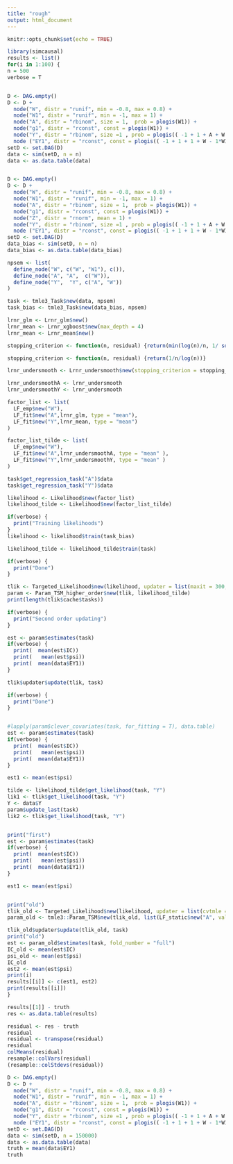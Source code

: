 ```yaml
---
title: "rough"
output: html_document
---
```


```r
knitr::opts_chunk$set(echo = TRUE)
```

```r
library(simcausal)
results <- list()
for(i in 1:100) {
n = 500
verbose = T


D <- DAG.empty()
D <- D +
  node("W", distr = "runif", min = -0.8, max = 0.8) +
  node("W1", distr = "runif", min = -1, max = 1) +
  node("A", distr = "rbinom", size = 1,  prob = plogis(W1)) +
  node("g1", distr = "rconst", const = plogis(W1)) +
  node("Y", distr = "rbinom", size =1 , prob = plogis(( -1 + 1 + A + W - A*W1/2 ))) +
  node ("EY1", distr = "rconst", const = plogis(( -1 + 1 + 1 + W - 1*W1/2 )))
setD <- set.DAG(D)
data <- sim(setD, n = n)
data <- as.data.table(data)


D <- DAG.empty()
D <- D +
  node("W", distr = "runif", min = -0.8, max = 0.8) +
  node("W1", distr = "runif", min = -1, max = 1) +
  node("A", distr = "rbinom", size = 1,  prob = plogis(W1)) +
  node("g1", distr = "rconst", const = plogis(W1)) +
  node("Z", distr = "rnorm", mean = 1) +
  node("Y", distr = "rbinom", size =1 , prob = plogis(( -1 + 1 + A + W - A*W1/2 ) + Z/(n)^(0.25))) +
  node ("EY1", distr = "rconst", const = plogis(( -1 + 1 + 1 + W - 1*W1/2 )))
setD <- set.DAG(D)
data_bias <- sim(setD, n = n)
data_bias <- as.data.table(data_bias)

npsem <- list(
  define_node("W", c("W", "W1"), c()),
  define_node("A", "A",  c("W")),
  define_node("Y",  "Y", c("A", "W"))
)

task <- tmle3_Task$new(data, npsem)
task_bias <- tmle3_Task$new(data_bias, npsem)

lrnr_glm <- Lrnr_glm$new()
lrnr_mean <- Lrnr_xgboost$new(max_depth = 4)
lrnr_mean <- Lrnr_mean$new()

stopping_criterion <- function(n, residual) {return(min(log(n)/n, 1/ sqrt(n) / log(n)))}

stopping_criterion <- function(n, residual) {return(1/n/log(n))}

lrnr_undersmooth <- Lrnr_undersmooth$new(stopping_criterion = stopping_criterion)

lrnr_undersmoothA <- lrnr_undersmooth
lrnr_undersmoothY <- lrnr_undersmooth

factor_list <- list(
  LF_emp$new("W"),
  LF_fit$new("A",lrnr_glm, type = "mean"),
  LF_fit$new("Y",lrnr_mean, type = "mean")
)

factor_list_tilde <- list(
  LF_emp$new("W"),
  LF_fit$new("A",lrnr_undersmoothA, type = "mean" ),
  LF_fit$new("Y",lrnr_undersmoothY, type = "mean" )
)

task$get_regression_task("A")$data
task$get_regression_task("Y")$data

likelihood <- Likelihood$new(factor_list)
likelihood_tilde <- Likelihood$new(factor_list_tilde)

if(verbose) {
  print("Training likelihoods")
}
likelihood <- likelihood$train(task_bias)

likelihood_tilde <- likelihood_tilde$train(task)

if(verbose) {
  print("Done")
}

tlik <- Targeted_Likelihood$new(likelihood, updater = list(maxit = 300, convergence_type = "sample_size", cvtmle = F, constrain_step = T, one_dimensional = T, delta_epsilon = c( 0.01)))
param <- Param_TSM_higher_order$new(tlik, likelihood_tilde)
print(length(tlik$cache$tasks))

if(verbose) {
  print("Second order updating")
}

est <- param$estimates(task)
if(verbose) {
  print(  mean(est$IC))
  print(   mean(est$psi))
  print(  mean(data$EY1))
}

tlik$updater$update(tlik, task)

if(verbose) {
  print("Done")
}


#lapply(param$clever_covariates(task, for_fitting = T), data.table)
est <- param$estimates(task)
if(verbose) {
  print(  mean(est$IC))
  print(   mean(est$psi))
  print(  mean(data$EY1))
}

est1 <- mean(est$psi)

tilde <- likelihood_tilde$get_likelihood(task, "Y")
lik1 <- tlik$get_likelihood(task, "Y")
Y <- data$Y
param$update_last(task)
lik2 <- tlik$get_likelihood(task, "Y")


print("first")
est <- param$estimates(task)
if(verbose) {
  print(  mean(est$IC))
  print(   mean(est$psi))
  print(  mean(data$EY1))
}

est1 <- mean(est$psi)


print("old")
tlik_old <- Targeted_Likelihood$new(likelihood, updater = list(cvtmle = F))
param_old <- tmle3::Param_TSM$new(tlik_old, list(LF_static$new("A", value = 1)))

tlik_old$updater$update(tlik_old, task)
print("old")
est <- param_old$estimates(task, fold_number = "full")
IC_old <- mean(est$IC)
psi_old <- mean(est$psi)
IC_old
est2 <- mean(est$psi)
print(i)
results[[i]] <- c(est1, est2)
print(results[[i]])
}
```

```r
results[[1]] - truth
res <- as.data.table(results)

residual <- res - truth
residual
residual <- transpose(residual)
residual
colMeans(residual)
resample::colVars(residual)
(resample::colStdevs(residual))
```

```r
D <- DAG.empty()
D <- D +
  node("W", distr = "runif", min = -0.8, max = 0.8) +
  node("W1", distr = "runif", min = -1, max = 1) +
  node("A", distr = "rbinom", size = 1,  prob = plogis(W1)) +
  node("g1", distr = "rconst", const = plogis(W1)) +
  node("Y", distr = "rbinom", size =1 , prob = plogis(( -1 + 1 + A + W - A*W1/2 ))) +
  node ("EY1", distr = "rconst", const = plogis(( -1 + 1 + 1 + W - 1*W1/2 )))
setD <- set.DAG(D)
data <- sim(setD, n = 150000)
data <- as.data.table(data)
truth = mean(data$EY1)
truth
```
